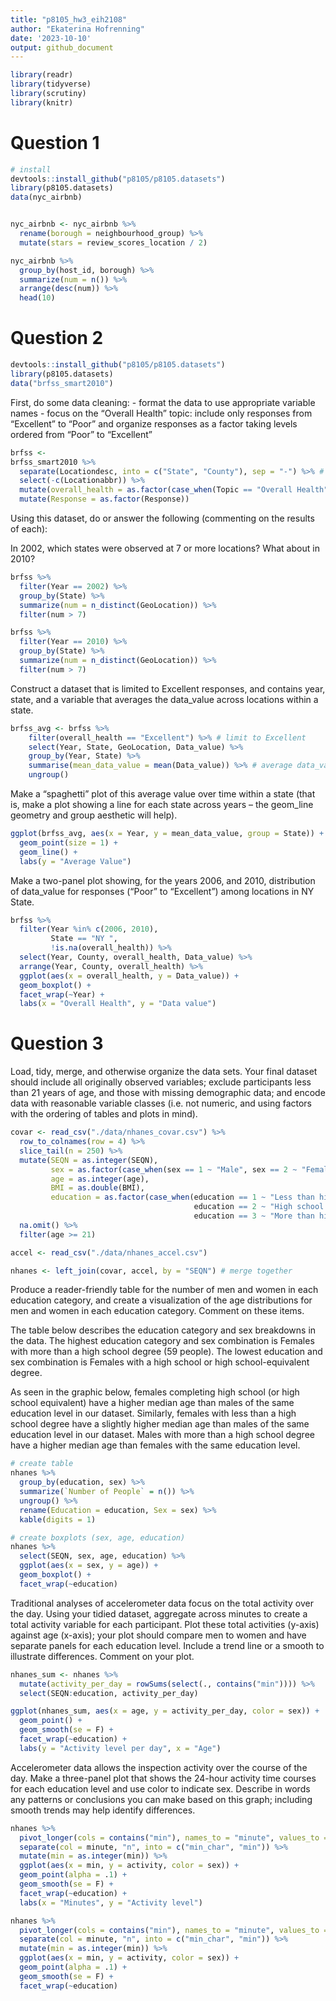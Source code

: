 ```yaml
---
title: "p8105_hw3_eih2108"
author: "Ekaterina Hofrenning"
date: '2023-10-10'
output: github_document
---
```


```r
library(readr)
library(tidyverse)
library(scrutiny)
library(knitr)
```

# Question 1

```r
# install
devtools::install_github("p8105/p8105.datasets")
library(p8105.datasets)
data(nyc_airbnb)


nyc_airbnb <- nyc_airbnb %>%
  rename(borough = neighbourhood_group) %>%
  mutate(stars = review_scores_location / 2)

nyc_airbnb %>%
  group_by(host_id, borough) %>%
  summarize(num = n()) %>%
  arrange(desc(num)) %>%
  head(10)
```


# Question 2

```r
devtools::install_github("p8105/p8105.datasets")
library(p8105.datasets)
data("brfss_smart2010")
```

First, do some data cleaning:
- format the data to use appropriate variable names
- focus on the “Overall Health” topic: include only responses from “Excellent” to “Poor” and organize responses as a factor taking levels ordered from “Poor” to “Excellent”

```r
brfss <-
brfss_smart2010 %>% 
  separate(Locationdesc, into = c("State", "County"), sep = "-") %>% # create appropriate state & cty vars
  select(-c(Locationabbr)) %>%
  mutate(overall_health = as.factor(case_when(Topic == "Overall Health" ~ Response))) %>%
  mutate(Response = as.factor(Response))
```

Using this dataset, do or answer the following (commenting on the results of each):

In 2002, which states were observed at 7 or more locations? What about in 2010?

```r
brfss %>%
  filter(Year == 2002) %>%
  group_by(State) %>%
  summarize(num = n_distinct(GeoLocation)) %>%
  filter(num > 7)

brfss %>%
  filter(Year == 2010) %>%
  group_by(State) %>%
  summarize(num = n_distinct(GeoLocation)) %>%
  filter(num > 7)
```

Construct a dataset that is limited to Excellent responses, and contains year, state, and a variable that averages the data_value across locations within a state. 

```r
brfss_avg <- brfss %>%
    filter(overall_health == "Excellent") %>% # limit to Excellent
    select(Year, State, GeoLocation, Data_value) %>%
    group_by(Year, State) %>%
    summarise(mean_data_value = mean(Data_value)) %>% # average data_value across geo-locations within a state
    ungroup()
```

Make a “spaghetti” plot of this average value over time within a state (that is, make a plot showing a line for each state across years – the geom_line geometry and group aesthetic will help).

```r
ggplot(brfss_avg, aes(x = Year, y = mean_data_value, group = State)) +
  geom_point(size = 1) + 
  geom_line() +
  labs(y = "Average Value")
```

Make a two-panel plot showing, for the years 2006, and 2010, distribution of data_value for responses (“Poor” to “Excellent”) among locations in NY State.

```r
brfss %>%
  filter(Year %in% c(2006, 2010), 
         State == "NY ",
         !is.na(overall_health)) %>%
  select(Year, County, overall_health, Data_value) %>%
  arrange(Year, County, overall_health) %>%
  ggplot(aes(x = overall_health, y = Data_value)) +
  geom_boxplot() +
  facet_wrap(~Year) +
  labs(x = "Overall Health", y = "Data value")
```

# Question 3

Load, tidy, merge, and otherwise organize the data sets. Your final dataset should include all originally observed variables; exclude participants less than 21 years of age, and those with missing demographic data; and encode data with reasonable variable classes (i.e. not numeric, and using factors with the ordering of tables and plots in mind).

```r
covar <- read_csv("./data/nhanes_covar.csv") %>%
  row_to_colnames(row = 4) %>%
  slice_tail(n = 250) %>%
  mutate(SEQN = as.integer(SEQN), 
         sex = as.factor(case_when(sex == 1 ~ "Male", sex == 2 ~ "Female")), 
         age = as.integer(age), 
         BMI = as.double(BMI), 
         education = as.factor(case_when(education == 1 ~ "Less than high school",
                                         education == 2 ~ "High school equivalent",
                                         education == 3 ~ "More than high school"))) %>%
  na.omit() %>%
  filter(age >= 21)

accel <- read_csv("./data/nhanes_accel.csv")

nhanes <- left_join(covar, accel, by = "SEQN") # merge together
```

Produce a reader-friendly table for the number of men and women in each education category, and create a visualization of the age distributions for men and women in each education category. Comment on these items.

The table below describes the education category and sex breakdowns in the data. The highest education category and sex combination is Females with more than a high school degree (59 people). The lowest education and sex combination is Females with a high school or high school-equivalent degree.

As seen in the graphic below, females completing high school (or high school equivalent) have a higher median age than males of the same education level in our dataset. Similarly, females with less than a high school degree have a slightly higher median age than males of the same education level in our dataset. Males with more than a high school degree have a higher median age than females with the same education level.

```r
# create table
nhanes %>% 
  group_by(education, sex) %>%
  summarize(`Number of People` = n()) %>%
  ungroup() %>%
  rename(Education = education, Sex = sex) %>%
  kable(digits = 1)

# create boxplots (sex, age, education)
nhanes %>%
  select(SEQN, sex, age, education) %>%
  ggplot(aes(x = sex, y = age)) +
  geom_boxplot() +
  facet_wrap(~education)
```

Traditional analyses of accelerometer data focus on the total activity over the day. Using your tidied dataset, aggregate across minutes to create a total activity variable for each participant. Plot these total activities (y-axis) against age (x-axis); your plot should compare men to women and have separate panels for each education level. Include a trend line or a smooth to illustrate differences. Comment on your plot.

```r
nhanes_sum <- nhanes %>%
  mutate(activity_per_day = rowSums(select(., contains("min")))) %>%
  select(SEQN:education, activity_per_day)

ggplot(nhanes_sum, aes(x = age, y = activity_per_day, color = sex)) +
  geom_point() +
  geom_smooth(se = F) +
  facet_wrap(~education) +
  labs(y = "Activity level per day", x = "Age")
```

Accelerometer data allows the inspection activity over the course of the day. Make a three-panel plot that shows the 24-hour activity time courses for each education level and use color to indicate sex. Describe in words any patterns or conclusions you can make based on this graph; including smooth trends may help identify differences.

```r
nhanes %>% 
  pivot_longer(cols = contains("min"), names_to = "minute", values_to = "activity") %>%
  separate(col = minute, "n", into = c("min_char", "min")) %>%
  mutate(min = as.integer(min)) %>%
  ggplot(aes(x = min, y = activity, color = sex)) +
  geom_point(alpha = .1) +
  geom_smooth(se = F) +
  facet_wrap(~education) +
  labs(x = "Minutes", y = "Activity level")
```



```r
nhanes %>% 
  pivot_longer(cols = contains("min"), names_to = "minute", values_to = "activity") %>%
  separate(col = minute, "n", into = c("min_char", "min")) %>%
  mutate(min = as.integer(min)) %>%
  ggplot(aes(x = min, y = activity, color = sex)) +
  geom_point(alpha = .1) +
  geom_smooth(se = F) +
  facet_wrap(~education)
```

